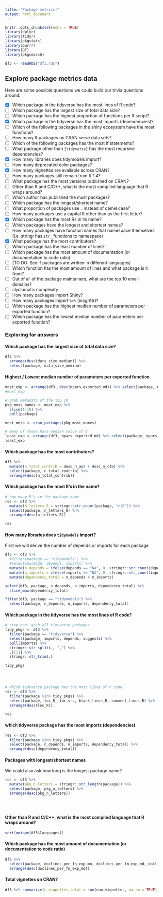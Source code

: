 ```yaml
---
title: "Package metrics!"
output: html_document
---
```


```r
knitr::opts_chunk$set(echo = TRUE)
library(dplyr)
library(tidyr)
library(pkgstats)
library(purrr)
library(DT)
library(pkgsearch)

df3 <- readRDS("df3.rds")
```

## Explore package metrics data

Here are some possible questions we could build our trivia questions around:

* [x] Which package in the tidyverse has the most lines of R code?
* [ ] Which package has the largest size of total data size?
* [ ] Which package has the highest proportion of functions per R script?
* [x] Which package in the tidyverse has the most imports (dependencies)?
* [ ] Which of the following packages in the shiny ecosystem have the most functions?
* [ ] How many R packages on CRAN serve data sets?
* [ ] Which of the following packages has the most if statements?
* [ ] What package other than `{tidyverse}` has the most recursive dependencies?
* [x] How many libraries does tidymodels import?
* [ ] How many deprecated color packages?
* [x] How many vignettes are available across CRAN?
* [ ] How many packages still remain from R 1.4?
* [ ] What package has the most versions published on CRAN?
* [ ] Other than R and C/C++, what is the most compiled language that R wraps around?
* [ ] Which author has published the most packages?
* [ ] Which package has the longest/shortest name?
* [ ] What proportion of packages use `.` instead of camel case?
* [ ] How many packages use a capital R other than as the first letter?
* [x] Which package has the most Rs in its name?
* [ ] Which packages have the longest and shortest names?
* [ ] How many packages have function names that namespace themselves (i.e. stringr has `str_` functions to namespace)
* [x] What package has the most contributors?
* [ ] Which package has the least number of lines?
* [ ] Which package has the most amount of documentation (or documentation to code ratio)
* [ ] (TO DO: See if packages are written in different languages)
* [ ] Which function has the most amount of lines and what package is it from?
* [ ] Out of all of the package maintainers, what are the top 10 email domains?
* [ ] clyclomatic complexity
* [ ] How many packages import Shiny?
* [ ] How many packages import `%>%` (magrittr)?
* [ ] Which package has the highest median number of parameters per exported function?
* [ ] Which package has the lowest median number of parameters per exported function?

### Exploring for answers

#### Which package has the largest size of total data size?

```r
df3 %>%
  arrange(desc(data_size_median)) %>%
  select(package, data_size_median)
```


#### Highest / Lowest median number of parameters per exported function

```r
most_exp <- arrange(df3, desc(npars_exported_md)) %>% select(package, npars_exported_md)
#most_exp

# grab metadata of the top 10
pkg_most_names <- most_exp %>%
  slice(1:10) %>%
  pull(package)

most_meta <- cran_packages(pkg_most_names)

# many of these have median value of 0
least_exp <- arrange(df3, npars_exported_md) %>% select(package, npars_exported_md)
least_exp
```

#### Which package has the most contributors?

```r
df3 %>%
  mutate(n_total_contrib = desc_n_aut + desc_n_ctb) %>%
  select(package, n_total_contrib) %>%
  arrange(desc(n_total_contrib))
```

#### Which package has the most R's in the name?

```r
# how many R's in the package name
res <- df3 %>%
  mutate(n_letters_R = stringr::str_count(package, "r|R")) %>%
  select(package, n_letters_R) %>%
  arrange(desc(n_letters_R))

res
```


#### How many libraries does `tidymodels` import?

First we will derive the number of depends or imports for each package


```r
df3 <- df3 %>%
  #filter(package == "tidymodels") %>%
  #select(package, depends, imports) %>%
  mutate(n_depends = ifelse(depends == "NA", 0, stringr::str_count(depends, ",") + 1)) %>%
  mutate(n_imports = ifelse(imports == "NA", 0, stringr::str_count(imports, ",") + 1)) %>%
  mutate(dependency_total = n_depends + n_imports)

select(df3, package, n_depends, n_imports, dependency_total) %>%
  slice_max(dependency_total)

filter(df3, package == "tidymodels") %>%
  select(package, n_depends, n_imports, dependency_total)
```

#### Which package in the tidyverse has the most lines of R code?

```r
# step one: grab all tidyverse packages
tidy_pkgs <- df3 %>%
  filter(package == "tidyverse") %>%
  select(package, imports, depends, suggests) %>%
  pull(imports) %>%
  stringr::str_split(., ",") %>%
  .[[1]] %>%
  stringr::str_trim(.)

tidy_pkgs




# which tidyverse package has the most lines of R code
res <- df3 %>%
  filter(package %in% tidy_pkgs) %>%
  select(package, loc_R, loc_src, blank_lines_R, comment_lines_R) %>%
  arrange(desc(loc_R))

res
```

#### which tidyverse package has the most imports (dependencies)

```r
res <- df3 %>%
  filter(package %in% tidy_pkgs) %>%
  select(package, n_depends, n_imports, dependency_total) %>%
  arrange(desc(dependency_total))
```

#### Packages with longest/shortest names

We could also ask how long is the longest package name?

```r
res <- df3 %>%
  mutate(pkg_n_letters = stringr::str_length(package)) %>%
  select(package, pkg_n_letters) %>%
  arrange(desc(pkg_n_letters))


  
```
#### Other than R and C/C++, what is the most compiled language that R wraps around?

```r
sort(unique(df3$languages))
```

#### Which package has the most amount of documentation (or documentation to code ratio)

```r
df3 %>%
  select(package, doclines_per_fn_exp_mn, doclines_per_fn_exp_md, doclines_per_fn_not_exp_mn, doclines_per_fn_not_exp_md, docchars_per_par_exp_mn, docchars_per_par_exp_md) %>%
  arrange(desc(doclines_per_fn_exp_md))
```

#### Total vignettes on CRAN?

```r
df3 %>% summarize(n_vignettes_total = sum(num_vignettes, na.rm = TRUE))
```

